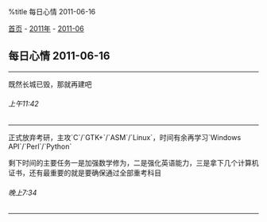 %title 每日心情 2011-06-16

[[../../../index|首页]] - [[../index|2011年]] - [[index|2011-06]]
==每日心情 2011-06-16==
----
既然长城已毁，那就再建吧
======上午11:42======
----
正式放弃考研，主攻`C`/`GTK+`/`ASM`/`Linux`，时间有余再学习`Windows API`/`Perl`/`Python`

剩下时间的主要任务一是加强数学修为，二是强化英语能力，三是拿下几个计算机证书，还有最重要的就是要确保通过全部重考科目
======晚上7:34======
----

